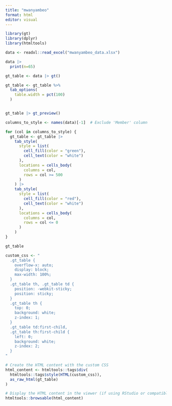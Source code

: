 ```yaml
---
title: "mwanyambeo"
format: html
editor: visual
---
```


```r
library(gt)
library(dplyr)
library(htmltools)

data <- readxl::read_excel("mwanyambeo_data.xlsx")

data |> 
  print(n=65)

```

```r
gt_table <- data |> gt()

gt_table <- gt_table %>%
  tab_options(
    table.width = pct(100)
  )


gt_table |> gt_preview()
```

```r
columns_to_style <- names(data)[-1]  # Exclude 'Member' column

for (col in columns_to_style) {
  gt_table <- gt_table |> 
    tab_style(
      style = list(
        cell_fill(color = "green"),
        cell_text(color = "white")
      ),
      locations = cells_body(
        columns = col,
        rows = col >= 500
      )
    ) |> 
    tab_style(
      style = list(
        cell_fill(color = "red"),
        cell_text(color = "white")
      ),
      locations = cells_body(
        columns = col,
        rows = col <= 0
      )
    )
}

gt_table
```

```r
custom_css <- "
  .gt_table {
    overflow-x: auto;
    display: block;
    max-width: 100%;
  }
  .gt_table th, .gt_table td {
    position: -webkit-sticky;
    position: sticky;
  }
  .gt_table th {
    top: 0;
    background: white;
    z-index: 1;
  }
  .gt_table td:first-child,
  .gt_table th:first-child {
    left: 0;
    background: white;
    z-index: 2;
  }
"

# Create the HTML content with the custom CSS
html_content <- htmltools::tags$div(
  htmltools::tags$style(HTML(custom_css)),
  as_raw_html(gt_table)
)

# Display the HTML content in the viewer (if using RStudio or compatible IDE)
htmltools::browsable(html_content)
```
